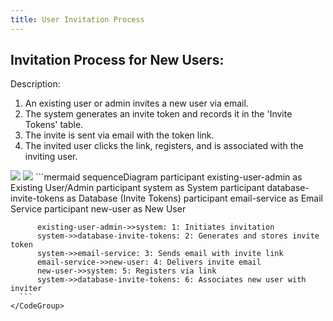 ```yaml
---
title: User Invitation Process
---
```

## Invitation Process for New Users:

Description:
1. An existing user or admin invites a new user via email.
1. The system generates an invite token and records it in the 'Invite Tokens' table.
1. The invite is sent via email with the token link.
1. The invited user clicks the link, registers, and is associated with the inviting user.

<Tabs>
  <Tab title="image">
    <img className="block dark:hidden" src="https://mermaid.ink/img/pako:eNqFU8FO40AM_RXLJ1ZKShuapswBCakIcdg9bOGCcplNTLFIJt3MpKVb9d9xJgkq20rk5Njv2e95ZvaYVTmhQkt_GzIZLVival2mBuRb69pxxmttHNA7W8dmFTaW6lDnJRvQFu76NDxJ-vK2TZ9y7c46Klv40keniFw7_UdbCtls2FHoqjcytmUs-gpcPPgSPPrSjzMKS81FKDI2nJHX1iZg2SVO8Ya23kwL_UVb7yDt1Z9xG97cdD4UTBQ8GHasHVnwirXjqqd2IEGf96QgUnBPhmrP1iYH66p6aETgYf-1-mJNwZUSVya3nWXYsnsd2AWbt97CMUd6DHYVTBUsqOAN1Z9DPbjjDbgjv7GC37SSjbSMDeujKd-6nSm4tbbKumVJc_A7P9IsS8cAS6pFQy5Xcd92TtG9UkkpKglzetFN4VJMzUGgunHVcmcyVK5uKMBmLcOHm4vqRRdWsnLGz1VVDiD5RbXHd1RhFI_m8SSaR1GSxNcSTgPcoYriZJSM59PrcTKJktlVMjsE-M-3GI_iAClnOaif3Xvxz2YYfecr_eTDB3cbJOI?type=png" />
    <img className="hidden dark:block" src="https://mermaid.ink/img/pako:eNqFVE1v2zAM_SuEhsAbYGeOE8eJDgWKpR162A5L18Pgi2qzqRBbyiQ5Hw3y3yfLdus2AaYTRb5H8lEfR5LJHAklGv9WKDJccLZSrEwF2DUYHBujXlxwQ6HnqJdnnrFEj4KXM7X2_EvRB6Y4eyxQe2d0B9ooXjJ1-CYLqepMn-bjRXh7-zFZH3uPe_OGD8PQe489vW1b8zQYNMaGKcMzvmHCAO65NlysgkqjClhecgFMw03rht_W_fW6dp9z9UEbLGv40lnniJwZ9sg0BlxsucHAyDUKXTMWbQQ-37kQ3LvQlwsdlowXgW1jyzN0vdUOWDaOc7zAnRNTQ3_izilI2-4vqA2urhodFEYU7uwJc2ZQg-uYGS5bagOy6MuaKEQUvqNA5dhM5KCNVF0iBAf7kOqdNApjalWJXDeSYcfNc8cuuFi3Evocm6OTS2FCYYEF36J6LerADa_D9fTGFH7hyk6kZmw561X5r9ophWutZdYMyyYHN_Nez3boxCclKttDbp-Xu_cpce8hJdSaOT6xqjApScXJQlll5PIgMkKNqtAn1cYW714joU-s0NZrz_iPlGUHsltCj2RPaBDFw1k8imZRlCTx3JoTnxwIjeJkmISzyTxMRlEyHSfTk09eXIpwGPsEc24P6kfzB7ivoCt94yJt5dM_Yj5YNg?type=png" />
  </Tab>
  <Tab title="code">
    <CodeGroup>
      ```mermaid
      sequenceDiagram
          participant existing-user-admin as Existing User/Admin
          participant system as System
          participant database-invite-tokens as Database (Invite Tokens)
          participant email-service as Email Service
          participant new-user as New User

          existing-user-admin->>system: 1: Initiates invitation
          system->>database-invite-tokens: 2: Generates and stores invite token
          system->>email-service: 3: Sends email with invite link
          email-service->>new-user: 4: Delivers invite email
          new-user->>system: 5: Registers via link
          system->>database-invite-tokens: 6: Associates new user with inviter
      ```
    </CodeGroup>
  </Tab>
</Tabs>
